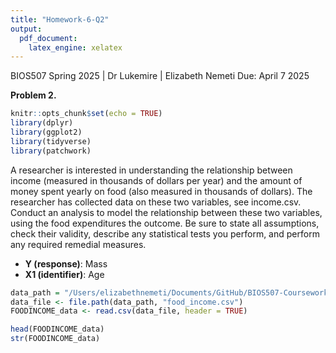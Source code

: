 ```yaml
---
title: "Homework-6-Q2"
output: 
  pdf_document:
    latex_engine: xelatex
---
```


BIOS507 Spring 2025 | Dr Lukemire | Elizabeth Nemeti
Due: April 7 2025

**Problem 2.**

```r
knitr::opts_chunk$set(echo = TRUE)
library(dplyr)
library(ggplot2)
library(tidyverse)
library(patchwork)
```

A researcher is interested in understanding the relationship between income (measured in thousands of dollars per year) and the amount of money spent yearly on food (also measured in thousands of dollars). The researcher has collected data on these two variables, see income.csv. Conduct an analysis to model the relationship between these two variables, using the food expenditures the outcome. Be sure to state all assumptions, check their validity, describe any statistical tests you perform, and perform any required remedial measures. 

- **Y (response)**:  Mass
- **X1 (identifier)**: Age

```r
data_path = "/Users/elizabethnemeti/Documents/GitHub/BIOS507-Coursework/Homeworks/Homework-6/"
data_file <- file.path(data_path, "food_income.csv")
FOODINCOME_data <- read.csv(data_file, header = TRUE)

head(FOODINCOME_data)
str(FOODINCOME_data)
```


```r

```

